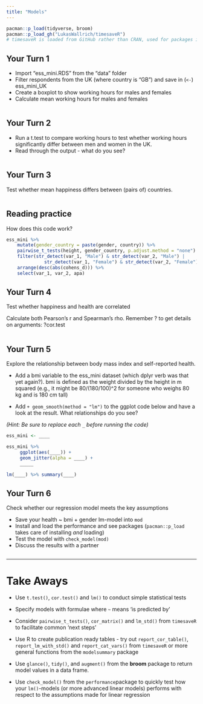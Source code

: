 ```yaml
---
title: "Models"
---
```


```r
pacman::p_load(tidyverse, broom)
pacman::p_load_gh("LukasWallrich/timesaveR") 
# timesaveR is loaded from GitHub rather than CRAN, used for packages in development
```

## Your Turn 1

* Import "ess_mini.RDS" from the "data" folder
* Filter respondents from the UK (where country is "GB") and save in (`<-`) ess_mini_UK
* Create a boxplot to show working hours for males and females
* Calculate mean working hours for males and females

```r

```


## Your Turn 2

* Run a t.test to compare working hours to test whether working hours significantly differ between men and women in the UK.
* Read through the output - what do you see?

```r

```

## Your Turn 3

Test whether mean happiness differs between (pairs of) countries.

```r

```

## Reading practice

How does this code work?

```r
ess_mini %>% 
    mutate(gender_country = paste(gender, country)) %>%
    pairwise_t_tests(height, gender_country, p.adjust.method = "none") %>% 
    filter(str_detect(var_1, "Male") & str_detect(var_2, "Male") |
              str_detect(var_1, "Female") & str_detect(var_2, "Female")) %>%
    arrange(desc(abs(cohens_d))) %>%
    select(var_1, var_2, apa)
```


## Your Turn 4

Test whether happiness and health are correlated

Calculate both Pearson’s r and Spearman’s rho.
Remember ? to get details on arguments: ?cor.test

```r

```

## Your Turn 5

Explore the relationship between body mass index and self-reported health.

* Add a bmi variable to the ess_mini dataset (which dplyr verb was that yet again?). bmi is defined as the weight divided by the height in m squared (e.g., it might be 80/(180/100)^2 for someone who weighs 80 kg and is 180 cm tall)

* Add `+ geom_smooth(method = "lm")` to the ggplot code below and have a look at the result. What relationships do you see?

*(Hint: Be sure to replace each `_` before running the code)*

```r

ess_mini <- ____

ess_mini %>%
     ggplot(aes(____)) +
     geom_jitter(alpha = ____) + 
     _____

lm(____) %>% summary(____)

```


## Your Turn 6

Check whether our regression model meets the key assumptions

* Save your health ~ bmi + gender lm-model into `mod`
* Install and load the performance and see packages (`pacman::p_load` takes care of installing *and* loading)
* Test the model with `check_model(mod)`
* Discuss the results with a partner

```r


```

***

# Take Aways

* Use `t.test()`, `cor.test()` and `lm()` to conduct simple statistical tests

* Specify models with formulae where `~` means 'is predicted by'

* Consider `pairwise_t_tests()`, `cor_matrix()` and `lm_std()` from `timesaveR` to facilitate common 'next steps'

* Use R to create publication ready tables - try out `report_cor_table()`, `report_lm_with_std()` and `report_cat_vars()` from `timesaveR` or more general functions from the `modelsummary` package

* Use `glance()`, `tidy()`, and `augment()` from the **broom** package to return model values in a data frame.

* Use `check_model()` from the `performance `package to quickly test how your `lm()`-models (or more advanced linear models) performs with respect to the assumptions made for linear regression